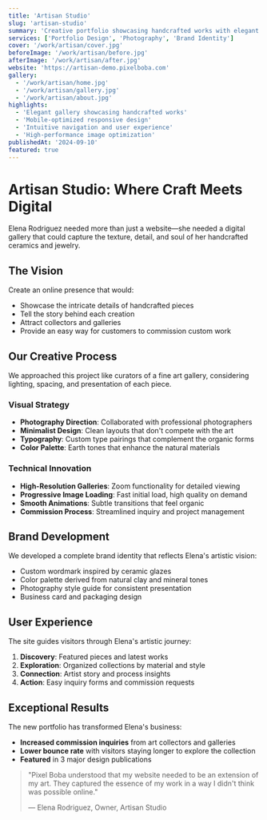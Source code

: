 ```yaml
---
title: 'Artisan Studio'
slug: 'artisan-studio'
summary: 'Creative portfolio showcasing handcrafted works with elegant presentation'
services: ['Portfolio Design', 'Photography', 'Brand Identity']
cover: '/work/artisan/cover.jpg'
beforeImage: '/work/artisan/before.jpg'
afterImage: '/work/artisan/after.jpg'
website: 'https://artisan-demo.pixelboba.com'
gallery:
  - '/work/artisan/home.jpg'
  - '/work/artisan/gallery.jpg'
  - '/work/artisan/about.jpg'
highlights:
  - 'Elegant gallery showcasing handcrafted works'
  - 'Mobile-optimized responsive design'
  - 'Intuitive navigation and user experience'
  - 'High-performance image optimization'
publishedAt: '2024-09-10'
featured: true
---
```


# Artisan Studio: Where Craft Meets Digital

Elena Rodriguez needed more than just a website—she needed a digital gallery that could capture the texture, detail, and soul of her handcrafted ceramics and jewelry.

## The Vision

Create an online presence that would:

- Showcase the intricate details of handcrafted pieces
- Tell the story behind each creation
- Attract collectors and galleries
- Provide an easy way for customers to commission custom work

## Our Creative Process

We approached this project like curators of a fine art gallery, considering lighting, spacing, and presentation of each piece.

### Visual Strategy

- **Photography Direction**: Collaborated with professional photographers
- **Minimalist Design**: Clean layouts that don't compete with the art
- **Typography**: Custom type pairings that complement the organic forms
- **Color Palette**: Earth tones that enhance the natural materials

### Technical Innovation

- **High-Resolution Galleries**: Zoom functionality for detailed viewing
- **Progressive Image Loading**: Fast initial load, high quality on demand
- **Smooth Animations**: Subtle transitions that feel organic
- **Commission Process**: Streamlined inquiry and project management

## Brand Development

We developed a complete brand identity that reflects Elena's artistic vision:

- Custom wordmark inspired by ceramic glazes
- Color palette derived from natural clay and mineral tones
- Photography style guide for consistent presentation
- Business card and packaging design

## User Experience

The site guides visitors through Elena's artistic journey:

1. **Discovery**: Featured pieces and latest works
2. **Exploration**: Organized collections by material and style
3. **Connection**: Artist story and process insights
4. **Action**: Easy inquiry forms and commission requests

## Exceptional Results

The new portfolio has transformed Elena's business:

- **Increased commission inquiries** from art collectors and galleries
- **Lower bounce rate** with visitors staying longer to explore the collection
- **Featured** in 3 major design publications

> "Pixel Boba understood that my website needed to be an extension of my art. They captured the essence of my work in a way I didn't think was possible online."
>
> — Elena Rodriguez, Owner, Artisan Studio
